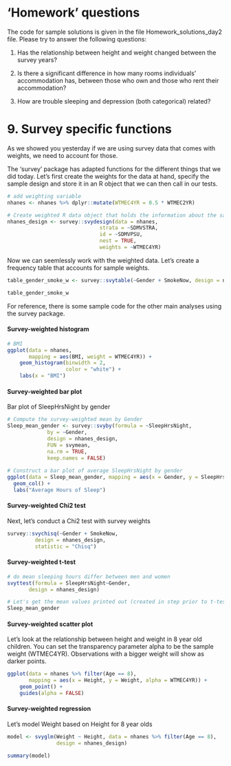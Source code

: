 
# 'Homework' questions

The code for sample solutions is given in the file Homework_solutions_day2 file.
Please try to answer the following questions:

1. Has the relationship between height and weight changed between the survey years?

2. Is there a significant difference in how many rooms individuals' accommodation has, between those who own and those who rent their accommodation?

3. How are trouble sleeping and depression (both categorical) related?


# 9. Survey specific functions

As we showed you yesterday if we are using survey data that comes with weights, we need to account for those.

The 'survey' package has adapted functions for the different things that we did today.
Let's first create the weights for the data at hand, specify the sample design and store it in an R object that we can then call in our tests.

```{r survey weights}
# add weighting variable
nhanes <- nhanes %>% dplyr::mutate(WTMEC4YR = 0.5 * WTMEC2YR)

# Create weighted R data object that holds the information about the sampling specifications
nhanes_design <- survey::svydesign(data = nhanes, 
                              strata = ~SDMVSTRA, 
                              id = ~SDMVPSU, 
                              nest = TRUE, 
                              weights = ~WTMEC4YR)

```

Now we can seemlessly work with the weighted data. Let's create a frequency table that accounts for sample weights.
```{r survey table}

table_gender_smoke_w <- survey::svytable(~Gender + SmokeNow, design = nhanes_design) # contains estimated frequencies based on survey weights

table_gender_smoke_w

```

For reference, there is some sample code for the other main analyses using the survey package.


#### Survey-weighted histogram

```{r}
# BMI
ggplot(data = nhanes,
       mapping = aes(BMI, weight = WTMEC4YR)) + 
	geom_histogram(binwidth = 2,
                   color = "white") +
	labs(x = "BMI")

```

#### Survey-weighted bar plot 

Bar plot of SleepHrsNight by gender

```{r}

# Compute the survey-weighted mean by Gender
Sleep_mean_gender <- survey::svyby(formula = ~SleepHrsNight, 
             by = ~Gender, 
             design = nhanes_design, 
             FUN = svymean, 
             na.rm = TRUE, 
             keep.names = FALSE)
             
# Construct a bar plot of average SleepHrsNight by gender
ggplot(data = Sleep_mean_gender, mapping = aes(x = Gender, y = SleepHrsNight)) +
  geom_col() + 
  labs("Average Hours of Sleep")

```

#### Survey-weighted Chi2 test

Next, let's conduct a Chi2 test with survey weights

```{r survey Chisq}
survey::svychisq(~Gender + SmokeNow, 
         design = nhanes_design,
         statistic = "Chisq")
```

#### Survey-weighted t-test

```{r}
# do mean sleeping hours differ between men and women
svyttest(formula = SleepHrsNight~Gender,
       design = nhanes_design)
```
```{r}
# Let's get the mean values printed out (created in step prior to t-test) to aid interpretation of the t-test
Sleep_mean_gender
```
#### Survey-weighted scatter plot

Let's look at the relationship between height and weight in 8 year old children.
You can set the transparency parameter alpha to be the sample weight (WTMEC4YR). Observations with a bigger weight will show as darker points.

```{r}
ggplot(data = nhanes %>% filter(Age == 8),
       mapping = aes(x = Height, y = Weight, alpha = WTMEC4YR)) + 
    geom_point() + 
    guides(alpha = FALSE)
```

#### Survey-weighted regression

Let's model Weight based on Height for 8 year olds
```{r}
model <- svyglm(Weight ~ Height, data = nhanes %>% filter(Age == 8),
                design = nhanes_design)

summary(model)
```

